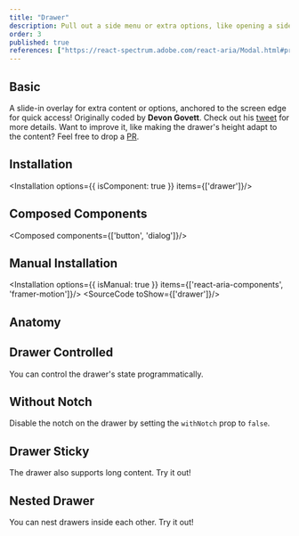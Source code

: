```yaml
---
title: "Drawer"
description: Pull out a side menu or extra options, like opening a side drawer, handy for accessing additional functionalities.
order: 3
published: true
references: ["https://react-spectrum.adobe.com/react-aria/Modal.html#props", "https://www.framer.com/motion/animate-presence"]
---
```



## Basic
A slide-in overlay for extra content or options, anchored to the screen edge for quick access! Originally coded by **Devon Govett**. Check out his [tweet](https://x.com/devongovett/status/1674470185783402496) for more details. Want to improve it, like making the drawer's height adapt to the content? Feel free to drop a [PR](https://github.com/justdlabs/justd).
<How toUse="overlays/drawer/drawer-basic-demo" />

## Installation
<Installation options={{ isComponent: true }} items={['drawer']}/>


## Composed Components
<Composed components={['button', 'dialog']}/>

## Manual Installation
<Installation options={{ isManual: true }} items={['react-aria-components', 'framer-motion']}/>
<SourceCode toShow={['drawer']}/>

## Anatomy
<Anatomy show='drawer-anatomy'/>

## Drawer Controlled
You can control the drawer's state programmatically.
<How toUse="overlays/drawer/drawer-controlled-demo" />

## Without Notch
Disable the notch on the drawer by setting the `withNotch` prop to `false`.
<How toUse="overlays/drawer/drawer-without-notch-demo" />

## Drawer Sticky
The drawer also supports long content. Try it out!
<How toUse="overlays/drawer/drawer-sticky-demo" />

## Nested Drawer
You can nest drawers inside each other. Try it out!
<How toUse="overlays/drawer/drawer-nested-demo" />
